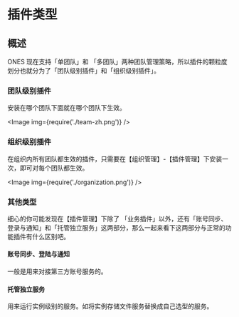 
# 插件类型

## 概述

ONES 现在支持「单团队」和 「多团队」两种团队管理策略，所以插件的颗粒度划分也就分为了「团队级别插件」和「组织级别插件」。

### 团队级别插件

安装在哪个团队下面就在哪个团队下生效。

<Image img={require('./team-zh.png')} />

### 组织级别插件

在组织内所有团队都生效的插件，只需要在【组织管理】-【插件管理】下安装一次，即可对每个团队都生效。

<Image img={require('./organization.png')} />

### 其他类型

细心的你可能发现在【插件管理】下除了 「业务插件」以外，还有「账号同步、登录与通知」和「托管独立服务」这两部分，那么一起来看下这两部分与正常的功能插件有什么区别吧。

#### 账号同步、登陆与通知

一般是用来对接第三方账号服务的。

#### 托管独立服务

用来运行实例级别的服务。如将实例存储文件服务替换成自己选型的服务。
